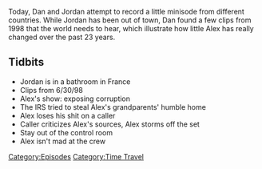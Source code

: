 {{DEFAULTSORT:
    #_EPISODE_0629S:No One Is Mad At The Crew
}}{{Episode
    | title           = No One Is Mad At The Crew
    | caption         = Listen to this episode on [https://knowledgefight.libsyn.com/no-one-is-mad-at-the-crew Libsyn] [https://open.spotify.com/episode/6rNiMvKgd3AmuZr6tuZsM8 Spotify], Read the [[Transcript/No One Is Mad At The Crew|Unofficial Transcript]], View discussion on [https://reddit.com/ym23i6 Reddit]
    | episodeNumber   = S010
    | length          = 00:21:03
    | airDate         = December 26, 2021
    | coverageDate    = June 30, 1998
    | episodeType     = [[:Category:Time Travel|Time Travel]]
    | previousEpisode = [[629: Black Goo and Space Covid]]
    | nextEpisode     = [[631: December 20, 2021]]
}}

{{Stub}}

Today, Dan and Jordan attempt to record a little minisode from different countries.  While Jordan has been out of town, Dan found a few clips from 1998 that the world needs to hear, which illustrate how little Alex has really changed over the past 23 years.

==Tidbits==

*Jordan is in a bathroom in France
*Clips from 6/30/98
*Alex's show: exposing corruption
*The IRS tried to steal Alex's grandparents' humble home
*Alex loses his shit on a caller
*Caller criticizes Alex's sources, Alex storms off the set
*Stay out of the control room
*Alex isn't mad at the crew

[[Category:Episodes]]
[[Category:Time Travel]]
